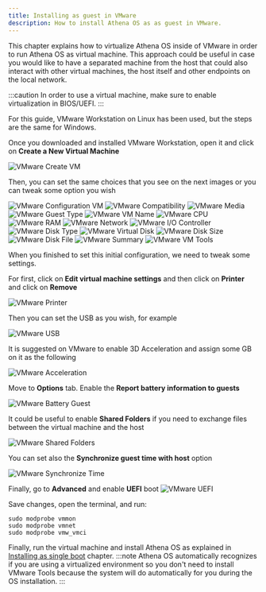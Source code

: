 ```yaml
---
title: Installing as guest in VMware
description: How to install Athena OS as as guest in VMware.
---
```


This chapter explains how to virtualize Athena OS inside of VMware in order to run Athena OS as virtual machine. This approach could be useful in case you would like to have a separated machine from the host that could also interact with other virtual machines, the host itself and other endpoints on the local network.

:::caution
In order to use a virtual machine, make sure to enable virtualization in BIOS/UEFI.
:::

For this guide, VMware Workstation on Linux has been used, but the steps are the same for Windows.

Once you downloaded and installed VMware Workstation, open it and click on **Create a New Virtual Machine**

![VMware Create VM](@assets/images/vmware-create.png)

Then, you can set the same choices that you see on the next images or you can tweak some option you wish

![VMware Configuration VM](@assets/images/vmware-configuration.png)
![VMware Compatibility](@assets/images/vmware-compatibility.png)
![VMware Media](@assets/images/vmware-media.png)
![VMware Guest Type](@assets/images/vmware-guest-type.png)
![VMware VM Name](@assets/images/vmware-vmname.png)
![VMware CPU](@assets/images/vmware-cpu.png)
![VMware RAM](@assets/images/vmware-ram.png)
![VMware Network](@assets/images/vmware-network.png)
![VMware I/O Controller](@assets/images/vmware-io.png)
![VMware Disk Type](@assets/images/vmware-disk-type.png)
![VMware Virtual Disk](@assets/images/vmware-vdisk.png)
![VMware Disk Size](@assets/images/vmware-disk-size.png)
![VMware Disk File](@assets/images/vmware-disk-file.png)
![VMware Summary](@assets/images/vmware-summary.png)
![VMware VM Tools](@assets/images/vmware-tools.png)

When you finished to set this initial configuration, we need to tweak some settings.

For first, click on **Edit virtual machine settings** and then click on **Printer** and click on **Remove**

![VMware Printer](@assets/images/vmware-printer.png)

Then you can set the USB as you wish, for example

![VMware USB](@assets/images/vmware-usb.png)

It is suggested on VMware to enable 3D Acceleration and assign some GB on it as the following

![VMware Acceleration](@assets/images/vmware-accel.png)

Move to **Options** tab. Enable the **Report battery information to guests**

![VMware Battery Guest](@assets/images/vmware-battery.png)

It could be useful to enable **Shared Folders** if you need to exchange files between the virtual machine and the host

![VMware Shared Folders](@assets/images/vmware-shared.png)

You can set also the **Synchronize guest time with host** option

![VMware Synchronize Time](@assets/images/vmware-timesync.png)

Finally, go to **Advanced** and enable **UEFI** boot
![VMware UEFI](@assets/images/vmware-uefi.png)

Save changes, open the terminal, and run:
```
sudo modprobe vmmon
sudo modprobe vmnet
sudo modprobe vmw_vmci
```

Finally, run the virtual machine and install Athena OS as explained in [Installing as single boot](/en/installation/install-single-boot/) chapter.
:::note
Athena OS automatically recognizes if you are using a virtualized environment so you don't need to install VMware Tools because the system will do automatically for you during the OS installation.
:::
<ImageComponent />